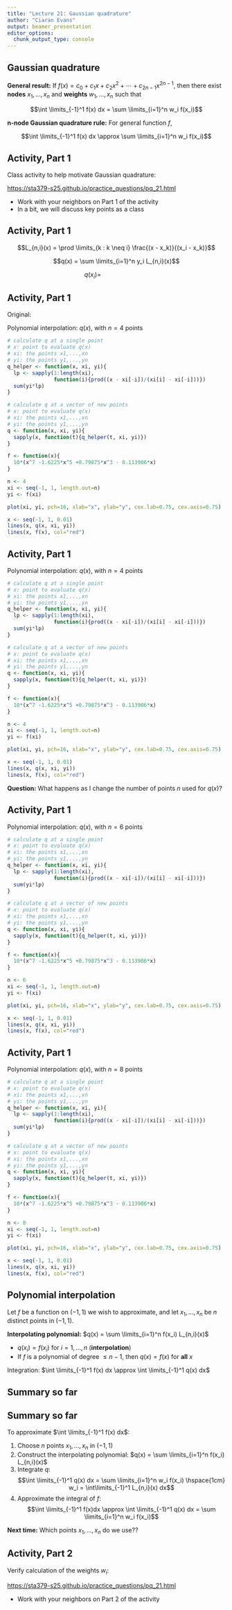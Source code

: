 ```yaml
---
title: "Lecture 21: Gaussian quadrature"
author: "Ciaran Evans"
output: beamer_presentation
editor_options: 
  chunk_output_type: console
---
```


## Gaussian quadrature

**General result:** If $f(x) = c_0 + c_1 x + c_2x^2 + \cdots + c_{2n-1} x^{2n-1}$, then there exist **nodes** $x_1,...,x_n$ and **weights** $w_1,...,x_n$ such that

$$\int \limits_{-1}^1 f(x) dx = \sum \limits_{i=1}^n w_i f(x_i)$$

**n-node Gaussian quadrature rule:** For general function $f$,

$$\int \limits_{-1}^1 f(x) dx \approx \sum \limits_{i=1}^n w_i f(x_i)$$

## Activity, Part 1

Class activity to help motivate Gaussian quadrature:

[https://sta379-s25.github.io/practice_questions/pq_21.html](https://sta379-s25.github.io/practice_questions/pq_21.html)

* Work with your neighbors on Part 1 of the activity
* In a bit, we will discuss key points as a class

## Activity, Part 1

$$L_{n,i}(x) = \prod \limits_{k : k \neq i} \frac{(x - x_k)}{(x_i - x_k)}$$

\vspace{1cm}

$$q(x) = \sum \limits_{i=1}^n y_i L_{n,i}(x)$$

$$q(x_i) = \hspace{3cm}$$

\vspace{2cm}

## Activity, Part 1

Original: \textcolor{red}{$f(x) = 10(x^7 - 1.6225x^5 +0.79875x^3 - 0.113906x)$}

Polynomial interpolation: $q(x)$, with $n=4$ points

```r
# calculate q at a single point
# x: point to evaluate q(x)
# xi: the points x1,...,xn
# yi: the points y1,...,yn
q_helper <- function(x, xi, yi){
  lp <- sapply(1:length(xi), 
               function(i){prod((x - xi[-i])/(xi[i] - xi[-i]))})
  sum(yi*lp)
}

# calculate q at a vector of new points
# x: point to evaluate q(x)
# xi: the points x1,...,xn
# yi: the points y1,...,yn
q <- function(x, xi, yi){
  sapply(x, function(t){q_helper(t, xi, yi)})
}

f <- function(x){
  10*(x^7 -1.6225*x^5 +0.79875*x^3 - 0.113906*x)
}

n <- 4
xi <- seq(-1, 1, length.out=n)
yi <- f(xi)

plot(xi, yi, pch=16, xlab="x", ylab="y", cex.lab=0.75, cex.axis=0.75)

x <- seq(-1, 1, 0.01)
lines(x, q(x, xi, yi))
lines(x, f(x), col="red")
```

## Activity, Part 1

Polynomial interpolation: $q(x)$, with $n=4$ points

```r
# calculate q at a single point
# x: point to evaluate q(x)
# xi: the points x1,...,xn
# yi: the points y1,...,yn
q_helper <- function(x, xi, yi){
  lp <- sapply(1:length(xi), 
               function(i){prod((x - xi[-i])/(xi[i] - xi[-i]))})
  sum(yi*lp)
}

# calculate q at a vector of new points
# x: point to evaluate q(x)
# xi: the points x1,...,xn
# yi: the points y1,...,yn
q <- function(x, xi, yi){
  sapply(x, function(t){q_helper(t, xi, yi)})
}

f <- function(x){
  10*(x^7 -1.6225*x^5 +0.79875*x^3 - 0.113906*x)
}

n <- 4
xi <- seq(-1, 1, length.out=n)
yi <- f(xi)

plot(xi, yi, pch=16, xlab="x", ylab="y", cex.lab=0.75, cex.axis=0.75)

x <- seq(-1, 1, 0.01)
lines(x, q(x, xi, yi))
lines(x, f(x), col="red")
```

**Question:** What happens as I change the number of points $n$ used for $q(x)$?

## Activity, Part 1

Polynomial interpolation: $q(x)$, with $n=6$ points

```r
# calculate q at a single point
# x: point to evaluate q(x)
# xi: the points x1,...,xn
# yi: the points y1,...,yn
q_helper <- function(x, xi, yi){
  lp <- sapply(1:length(xi), 
               function(i){prod((x - xi[-i])/(xi[i] - xi[-i]))})
  sum(yi*lp)
}

# calculate q at a vector of new points
# x: point to evaluate q(x)
# xi: the points x1,...,xn
# yi: the points y1,...,yn
q <- function(x, xi, yi){
  sapply(x, function(t){q_helper(t, xi, yi)})
}

f <- function(x){
  10*(x^7 -1.6225*x^5 +0.79875*x^3 - 0.113906*x)
}

n <- 6
xi <- seq(-1, 1, length.out=n)
yi <- f(xi)

plot(xi, yi, pch=16, xlab="x", ylab="y", cex.lab=0.75, cex.axis=0.75)

x <- seq(-1, 1, 0.01)
lines(x, q(x, xi, yi))
lines(x, f(x), col="red")
```

## Activity, Part 1

Polynomial interpolation: $q(x)$, with $n=8$ points

```r
# calculate q at a single point
# x: point to evaluate q(x)
# xi: the points x1,...,xn
# yi: the points y1,...,yn
q_helper <- function(x, xi, yi){
  lp <- sapply(1:length(xi), 
               function(i){prod((x - xi[-i])/(xi[i] - xi[-i]))})
  sum(yi*lp)
}

# calculate q at a vector of new points
# x: point to evaluate q(x)
# xi: the points x1,...,xn
# yi: the points y1,...,yn
q <- function(x, xi, yi){
  sapply(x, function(t){q_helper(t, xi, yi)})
}

f <- function(x){
  10*(x^7 -1.6225*x^5 +0.79875*x^3 - 0.113906*x)
}

n <- 8
xi <- seq(-1, 1, length.out=n)
yi <- f(xi)

plot(xi, yi, pch=16, xlab="x", ylab="y", cex.lab=0.75, cex.axis=0.75)

x <- seq(-1, 1, 0.01)
lines(x, q(x, xi, yi))
lines(x, f(x), col="red")
```

## Polynomial interpolation

Let $f$ be a function on $(-1, 1)$ we wish to approximate, and let $x_1,...,x_n$ be $n$ distinct points in $(-1, 1)$.

**Interpolating polynomial:** $q(x) = \sum \limits_{i=1}^n f(x_i) L_{n,i}(x)$

* $q(x_i) = f(x_i)$ for $i=1,...,n$ (**interpolation**)
* If $f$ is a polynomial of degree $\leq n-1$, then $q(x) = f(x)$ for **all** $x$

Integration: $\int \limits_{-1}^1 f(x) dx \approx \int \limits_{-1}^1 q(x) dx$

\vspace{4cm}

## Summary so far

## Summary so far

To approximate $\int \limits_{-1}^1 f(x) dx$:

1. Choose $n$ points $x_1,...,x_n$ in $(-1, 1)$
2. Construct the interpolating polynomial: $q(x) = \sum \limits_{i=1}^n f(x_i) L_{n,i}(x)$
3. Integrate $q$:
$$\int \limits_{-1}^1 q(x) dx = \sum \limits_{i=1}^n w_i f(x_i) \hspace{1cm} w_i = \int\limits_{-1}^1 L_{n,i}(x) dx$$
4. Approximate the integral of $f$:
$$\int \limits_{-1}^1 f(x)dx \approx \int \limits_{-1}^1 q(x) dx = \sum \limits_{i=1}^n w_i f(x_i)$$

**Next time:** Which points $x_1,...,x_n$ do we use??


## Activity, Part 2

Verify calculation of the weights $w_i$:

[https://sta379-s25.github.io/practice_questions/pq_21.html](https://sta379-s25.github.io/practice_questions/pq_21.html)

* Work with your neighbors on Part 2 of the activity

